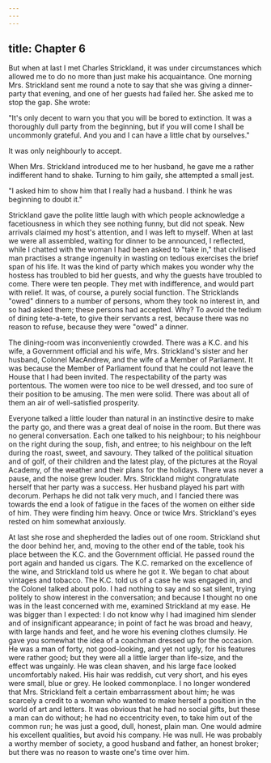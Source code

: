 ```yaml
---
---
---
```

title: Chapter 6
---

But when at last I met Charles Strickland, it was under circumstances which allowed me to do no more than just make his acquaintance. One morning Mrs. Strickland sent me round a note to say that she was giving a dinner-party that evening, and one of her guests had failed her. She asked me to stop the gap. She wrote:

"It's only decent to warn you that you will be bored to extinction. It was a thoroughly dull party from the beginning, but if you will come I shall be uncommonly grateful. And you and I can have a little chat by ourselves."

It was only neighbourly to accept.

When Mrs. Strickland introduced me to her husband, he gave me a rather indifferent hand to shake. Turning to him gaily, she attempted a small jest.

"I asked him to show him that I really had a husband. I think he was beginning to doubt it."

Strickland gave the polite little laugh with which people acknowledge a facetiousness in which they see nothing funny, but did not speak. New arrivals claimed my host's attention, and I was left to myself. When at last we were all assembled, waiting for dinner to be announced, I reflected, while I chatted with the woman I had been asked to "take in," that civilised man practises a strange ingenuity in wasting on tedious exercises the brief span of his life. It was the kind of party which makes you wonder why the hostess has troubled to bid her guests, and why the guests have troubled to come. There were ten people. They met with indifference, and would part with relief. It was, of course, a purely social function. The Stricklands "owed" dinners to a number of persons, whom they took no interest in, and so had asked them; these persons had accepted. Why? To avoid the tedium of dining tete-a-tete, to give their servants a rest, because there was no reason to refuse, because they were "owed" a dinner.

The dining-room was inconveniently crowded. There was a K.C. and his wife, a Government official and his wife, Mrs. Strickland's sister and her husband, Colonel MacAndrew, and the wife of a Member of Parliament. It was because the Member of Parliament found that he could not leave the House that I had been invited. The respectability of the party was portentous. The women were too nice to be well dressed, and too sure of their position to be amusing. The men were solid. There was about all of them an air of well-satisfied prosperity.

Everyone talked a little louder than natural in an instinctive desire to make the party go, and there was a great deal of noise in the room. But there was no general conversation. Each one talked to his neighbour; to his neighbour on the right during the soup, fish, and entree; to his neighbour on the left during the roast, sweet, and savoury. They talked of the political situation and of golf, of their children and the latest play, of the pictures at the Royal Academy, of the weather and their plans for the holidays. There was never a pause, and the noise grew louder. Mrs. Strickland might congratulate herself that her party was a success. Her husband played his part with decorum. Perhaps he did not talk very much, and I fancied there was towards the end a look of fatigue in the faces of the women on either side of him. They were finding him heavy. Once or twice Mrs. Strickland's eyes rested on him somewhat anxiously.

At last she rose and shepherded the ladies out of one room. Strickland shut the door behind her, and, moving to the other end of the table, took his place between the K.C. and the Government official. He passed round the port again and handed us cigars. The K.C. remarked on the excellence of the wine, and Strickland told us where he got it. We began to chat about vintages and tobacco. The K.C. told us of a case he was engaged in, and the Colonel talked about polo. I had nothing to say and so sat silent, trying politely to show interest in the conversation; and because I thought no one was in the least concerned with me, examined Strickland at my ease. He was bigger than I expected: I do not know why I had imagined him slender and of insignificant appearance; in point of fact he was broad and heavy, with large hands and feet, and he wore his evening clothes clumsily. He gave you somewhat the idea of a coachman dressed up for the occasion. He was a man of forty, not good-looking, and yet not ugly, for his features were rather good; but they were all a little larger than life-size, and the effect was ungainly. He was clean shaven, and his large face looked uncomfortably naked. His hair was reddish, cut very short, and his eyes were small, blue or grey. He looked commonplace. I no longer wondered that Mrs. Strickland felt a certain embarrassment about him; he was scarcely a credit to a woman who wanted to make herself a position in the world of art and letters. It was obvious that he had no social gifts, but these a man can do without; he had no eccentricity even, to take him out of the common run; he was just a good, dull, honest, plain man. One would admire his excellent qualities, but avoid his company. He was null. He was probably a worthy member of society, a good husband and father, an honest broker; but there was no reason to waste one's time over him.